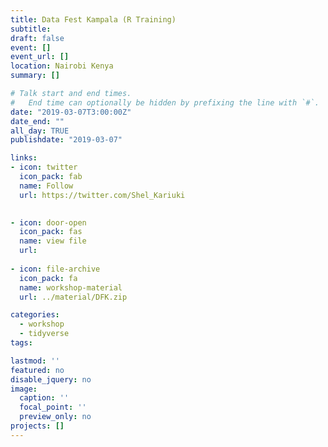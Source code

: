 ```yaml
---
title: Data Fest Kampala (R Training)
subtitle: 
draft: false
event: []
event_url: []
location: Nairobi Kenya
summary: []

# Talk start and end times.
#   End time can optionally be hidden by prefixing the line with `#`.
date: "2019-03-07T3:00:00Z"
date_end: ""
all_day: TRUE
publishdate: "2019-03-07"

links:
- icon: twitter
  icon_pack: fab
  name: Follow
  url: https://twitter.com/Shel_Kariuki

  
- icon: door-open
  icon_pack: fas
  name: view file
  url: 
  
- icon: file-archive
  icon_pack: fa
  name: workshop-material
  url: ../material/DFK.zip 

categories:  
  - workshop
  - tidyverse
tags:

lastmod: ''
featured: no
disable_jquery: no
image: 
  caption: ''
  focal_point: ''
  preview_only: no
projects: []
---
```







